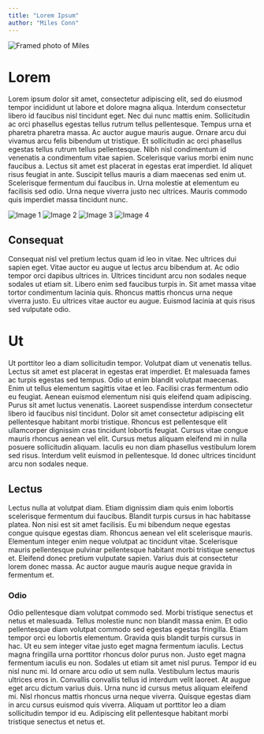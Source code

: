 ```yaml
---
title: "Lorem Ipsum"
author: "Miles Conn"
---
```


<Image src={miles} alt="Framed photo of Miles"/>

# Lorem

Lorem ipsum dolor sit amet, consectetur adipiscing elit, sed do eiusmod tempor incididunt ut labore et dolore magna aliqua. Interdum consectetur libero id faucibus nisl tincidunt eget. Nec dui nunc mattis enim. Sollicitudin ac orci phasellus egestas tellus rutrum tellus pellentesque. Tempus urna et pharetra pharetra massa. Ac auctor augue mauris augue. Ornare arcu dui vivamus arcu felis bibendum ut tristique. Et sollicitudin ac orci phasellus egestas tellus rutrum tellus pellentesque. Nibh nisl condimentum id venenatis a condimentum vitae sapien. Scelerisque varius morbi enim nunc faucibus a. Lectus sit amet est placerat in egestas erat imperdiet. Id aliquet risus feugiat in ante. Suscipit tellus mauris a diam maecenas sed enim ut. Scelerisque fermentum dui faucibus in. Urna molestie at elementum eu facilisis sed odio. Urna neque viverra justo nec ultrices. Mauris commodo quis imperdiet massa tincidunt nunc.

<CaptionedImageGallery layout="2x2" captions="Wow data!">
  <Image src={matplotlib} alt="Image 1" slot="images" />
  <Image src={matplotlib} alt="Image 2" slot="images" />
  <Image src={matplotlib} alt="Image 3" slot="images" />
  <Image src={matplotlib} alt="Image 4" slot="images" />
</CaptionedImageGallery>

## Consequat

Consequat nisl vel pretium lectus quam id leo in vitae. Nec ultrices dui sapien eget. Vitae auctor eu augue ut lectus arcu bibendum at. Ac odio tempor orci dapibus ultrices in. Ultrices tincidunt arcu non sodales neque sodales ut etiam sit. Libero enim sed faucibus turpis in. Sit amet massa vitae tortor condimentum lacinia quis. Rhoncus mattis rhoncus urna neque viverra justo. Eu ultrices vitae auctor eu augue. Euismod lacinia at quis risus sed vulputate odio.

# Ut

Ut porttitor leo a diam sollicitudin tempor. Volutpat diam ut venenatis tellus. Lectus sit amet est placerat in egestas erat imperdiet. Et malesuada fames ac turpis egestas sed tempus. Odio ut enim blandit volutpat maecenas. Enim ut tellus elementum sagittis vitae et leo. Facilisi cras fermentum odio eu feugiat. Aenean euismod elementum nisi quis eleifend quam adipiscing. Purus sit amet luctus venenatis. Laoreet suspendisse interdum consectetur libero id faucibus nisl tincidunt. Dolor sit amet consectetur adipiscing elit pellentesque habitant morbi tristique. Rhoncus est pellentesque elit ullamcorper dignissim cras tincidunt lobortis feugiat. Cursus vitae congue mauris rhoncus aenean vel elit. Cursus metus aliquam eleifend mi in nulla posuere sollicitudin aliquam. Iaculis eu non diam phasellus vestibulum lorem sed risus. Interdum velit euismod in pellentesque. Id donec ultrices tincidunt arcu non sodales neque.

## Lectus

Lectus nulla at volutpat diam. Etiam dignissim diam quis enim lobortis scelerisque fermentum dui faucibus. Blandit turpis cursus in hac habitasse platea. Non nisi est sit amet facilisis. Eu mi bibendum neque egestas congue quisque egestas diam. Rhoncus aenean vel elit scelerisque mauris. Elementum integer enim neque volutpat ac tincidunt vitae. Scelerisque mauris pellentesque pulvinar pellentesque habitant morbi tristique senectus et. Eleifend donec pretium vulputate sapien. Varius duis at consectetur lorem donec massa. Ac auctor augue mauris augue neque gravida in fermentum et.

### Odio

Odio pellentesque diam volutpat commodo sed. Morbi tristique senectus et netus et malesuada. Tellus molestie nunc non blandit massa enim. Et odio pellentesque diam volutpat commodo sed egestas egestas fringilla. Etiam tempor orci eu lobortis elementum. Gravida quis blandit turpis cursus in hac. Ut eu sem integer vitae justo eget magna fermentum iaculis. Lectus magna fringilla urna porttitor rhoncus dolor purus non. Justo eget magna fermentum iaculis eu non. Sodales ut etiam sit amet nisl purus. Tempor id eu nisl nunc mi. Id ornare arcu odio ut sem nulla. Vestibulum lectus mauris ultrices eros in. Convallis convallis tellus id interdum velit laoreet. At augue eget arcu dictum varius duis. Urna nunc id cursus metus aliquam eleifend mi. Nisl rhoncus mattis rhoncus urna neque viverra. Quisque egestas diam in arcu cursus euismod quis viverra. Aliquam ut porttitor leo a diam sollicitudin tempor id eu. Adipiscing elit pellentesque habitant morbi tristique senectus et netus et.
